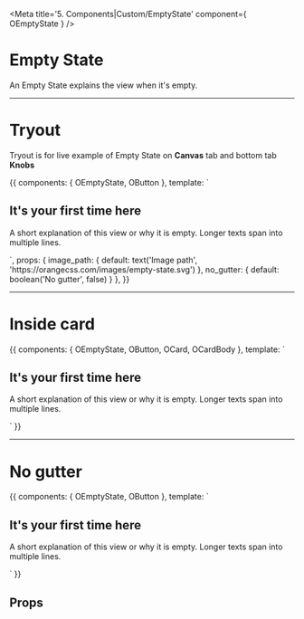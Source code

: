 <!-- Storybook Addon imports -->

<!-- Component import -->

<!-- Additional subcomponents -->



<Meta title='5. Components|Custom/EmptyState' component={ OEmptyState } />

# Empty State

An Empty State explains the view when it's empty.


<hr/>


# Tryout

Tryout is for live example of Empty State on **Canvas** tab and bottom tab **Knobs**

<Story name='Tryout'>
  {{
    components: { OEmptyState, OButton },
    template: `<o-empty-state :no_gutter="no_gutter" :image_path="image_path">
      <h2 slot="heading">
        It's your first time here
      </h2>
      <p>
        A short explanation of this view or why it is empty. Longer texts span into multiple lines.
      </p>
      <o-button text="Continue" slot="buttons"></o-button>
    </o-empty-state>`,
    props: {
      image_path: {
        default: text('Image path', 'https://orangecss.com/images/empty-state.svg')
      },
      no_gutter: {
        default: boolean('No gutter', false)
      }
    },
  }}
</Story>

<hr/>


# Inside card

<Preview>
  <Story name='Inside card'>{{
    components: { OEmptyState, OButton, OCard, OCardBody },
    template: `<o-card>
      <o-card-body>
        <o-empty-state image_path="https://orangecss.com/images/empty-state.svg">
          <h2 slot="heading">
            It's your first time here
          </h2>
          <p>
            A short explanation of this view or why it is empty. Longer texts span into multiple lines.
          </p>
          <o-button text="Continue" slot="buttons"></o-button>
        </o-empty-state>
      </o-card-body>
    </o-card>`
  }}</Story>
</Preview>

<hr/>


# No gutter

<Preview>
  <Story name='No gutter'>{{
    components: { OEmptyState, OButton },
    template: `<o-empty-state image_path="https://orangecss.com/images/empty-state.svg">
      <h2 slot="heading">
        It's your first time here
      </h2>
      <p>
        A short explanation of this view or why it is empty. Longer texts span into multiple lines.
      </p>
      <o-button text="Continue" slot="buttons"></o-button>
    </o-empty-state>`
  }}</Story>
</Preview>



## Props

<Props of={OEmptyState} />
